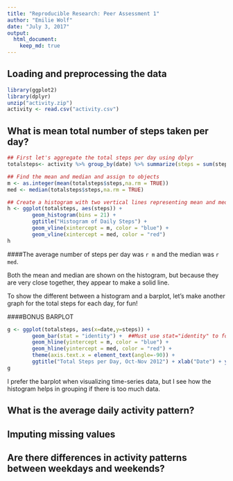 ```yaml
---
title: "Reproducible Research: Peer Assessment 1"
author: "Emilie Wolf"
date: "July 3, 2017"
output: 
  html_document:
    keep_md: true
---
```



## Loading and preprocessing the data
```r
library(ggplot2)
library(dplyr)
unzip("activity.zip")
activity <- read.csv("activity.csv")
```

## What is mean total number of steps taken per day?
```r
## First let's aggregate the total steps per day using dplyr
totalsteps<- activity %>% group_by(date) %>% summarize(steps = sum(steps))

## Find the mean and median and assign to objects
m <- as.integer(mean(totalsteps$steps,na.rm = TRUE))
med <- median(totalsteps$steps,na.rm = TRUE)

## Create a histogram with two vertical lines representing mean and median.
h <- ggplot(totalsteps, aes(steps)) + 
        geom_histogram(bins = 21) + 
        ggtitle("Histogram of Daily Steps") +
        geom_vline(xintercept = m, color = "blue") +
        geom_vline(xintercept = med, color = "red") 
h
```

####The average number of steps per day was `r m` and the median was `r med`. 

Both the mean and median are shown on the histogram, but because they are very close together, they appear to make a solid line.

To show the different between a histogram and a barplot, let's make another graph for the total steps for each day, for fun!

####BONUS BARPLOT
```r
g <- ggplot(totalsteps, aes(x=date,y=steps)) +
        geom_bar(stat = "identity") +  ##Must use stat="identity" to force 2 variables
        geom_hline(yintercept = m, color = "blue") +
        geom_hline(yintercept = med, color = "red") +
        theme(axis.text.x = element_text(angle=-90)) +
        ggtitle("Total Steps per Day, Oct-Nov 2012") + xlab("Date") + ylab("Steps")
g
```

I prefer the barplot when visualizing time-series data, but I see how the histogram helps in grouping if there is too much data.


## What is the average daily activity pattern?



## Imputing missing values



## Are there differences in activity patterns between weekdays and weekends?
